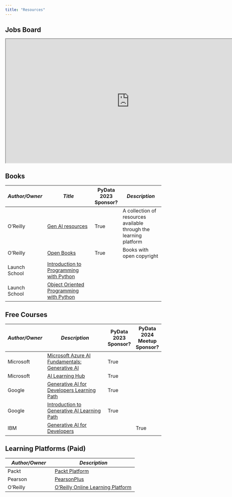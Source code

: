 ```yaml
---
title: "Resources"
---
```

## Jobs Board
```{=html}
<div style="display: flex; justify-content: top; align-items: center; width: 800px; height: 400px;">
    <iframe src="https://docs.google.com/spreadsheets/d/e/2PACX-1vSVUG4pJ3XeyhnJ9AT7lphmw_P_1mIJ7Man_nqf2zfE4uEcrybaLLMAR_LFRsDnfvWX_CdkUt8CnZF7/pubhtml?gid=0&amp;single=true&amp;widget=false&amp;headers=false&amp;chrome=false" title="Webpage example" style="width: 100%; height: 100%;"></iframe>
</div>
```

## Books
| **_Author/Owner_** 	| **_Title_**                                                                    	| PyData 2023 Sponsor? 	| **_Description_**                                                 	|
|--------------------	|--------------------------------------------------------------------------------	|----------------------	|-------------------------------------------------------------------	|
| O'Reilly           	| [Gen AI resources](https://www.oreilly.com/online-learning/generative-ai.html) 	| True                 	| A collection of resources available through the learning platform 	|
| O'Reilly           	| [Open Books](https://www.oreilly.com/openbook/)                                	| True                 	| Books with open copyright                                         	|
| Launch School      	| [Introduction to Programming with Python](https://launchschool.com/books/python)   |                 	|                             	|
| Launch School      	| [Object Oriented Programming with Python](https://launchschool.com/books/oo_python)   |                 	|                           	|

## Free Courses
| **_Author/Owner_** 	| **_Description_**                                                                                                              	| PyData 2023 Sponsor? 	| PyData 2024 Meetup Sponsor? 	|
|--------------------	|--------------------------------------------------------------------------------------------------------------------------------	|----------------------	|-----------------------------	|
| Microsoft          	| [Microsoft Azure AI Fundamentals: Generative AI](https://learn.microsoft.com/en-us/training/paths/introduction-generative-ai/) 	| True                 	|                             	|
| Microsoft          	| [AI Learning Hub](https://learn.microsoft.com/en-us/ai/)                                                                       	| True                 	|                             	|
| Google             	| [Generative AI for Developers Learning Path](https://www.cloudskillsboost.google/paths/183)                                    	| True                 	|                             	|
| Google             	| [Introduction to Generative AI Learning Path](https://www.cloudskillsboost.google/paths/118)                                   	| True                 	|                             	|
| IBM                	| [Generative AI for Developers](https://developer.ibm.com/generative-ai-for-developers?cm_sp=ibmdev--developer--GenAI)          	|                      	| True                        	|

## Learning Platforms (Paid)
| **_Author/Owner_** 	| **_Description_**           | 
|--------------------	|----------------------------------- |
| Packt       | [Packt Platform](https://www.packtpub.com/) 	| 
| Pearson    	| [PearsonPlus](https://www.pearson.com/en-us/pearsonplus.html) | 
| O'Reilly   	| [O'Reilly Online Learning Platform](https://www.oreilly.com/online-learning/) | 